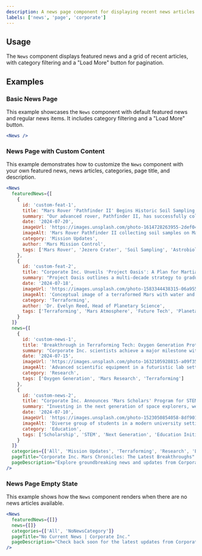 ```yaml
---
description: A news page component for displaying recent news articles and press releases.
labels: ['news', 'page', 'corporate']
---
```


## Usage

The `News` component displays featured news and a grid of recent articles, with category filtering and a "Load More" button for pagination.

## Examples

### Basic News Page

This example showcases the `News` component with default featured news and regular news items. It includes category filtering and a "Load More" button.

```jsx
<News />
```
### News Page with Custom Content
This example demonstrates how to customize the `News` component with your own featured news, news articles, categories, page title, and description.
```jsx
<News
  featuredNews={[
    {
      id: 'custom-feat-1',
      title: "Mars Rover 'Pathfinder II' Begins Historic Soil Sampling Mission",
      summary: "Our advanced rover, Pathfinder II, has successfully collected its first Martian soil samples from the Jezero Crater, a key step in searching for signs of ancient life and understanding the planet's geology.",
      date: '2024-07-20',
      imageUrl: 'https://images.unsplash.com/photo-1614728263955-2def04594100?ixlib=rb-4.0.3&ixid=M3wxMjA3fDB8MHxwaG90by1wYWdlfHx8fGVufDB8fHx8fA%3D%3D&auto=format&fit=crop&w=1600&q=80',
      imageAlt: 'Mars Rover Pathfinder II collecting soil samples on Mars',
      category: 'Mission Updates',
      author: 'Mars Mission Control',
      tags: ['Mars Rover', 'Jezero Crater', 'Soil Sampling', 'Astrobiology']
    },
    {
      id: 'custom-feat-2',
      title: "Corporate Inc. Unveils 'Project Oasis': A Plan for Martian Terraforming",
      summary: "Project Oasis outlines a multi-decade strategy to gradually transform Mars' atmosphere and surface, creating conditions more hospitable for human life and Earth-based ecosystems.",
      date: '2024-07-18',
      imageUrl: 'https://images.unsplash.com/photo-1583344438315-06a95550a0a2?ixlib=rb-4.0.3&ixid=M3wxMjA3fDB8MHxwaG90by1wYWdlfHx8fGVufDB8fHx8fA%3D%3D&auto=format&fit=crop&w=1600&q=80',
      imageAlt: 'Conceptual image of a terraformed Mars with water and greenery',
      category: 'Terraforming',
      author: 'Dr. Evelyn Reed, Head of Planetary Science',
      tags: ['Terraforming', 'Mars Atmosphere', 'Future Tech', 'Planetary Engineering']
    }
  ]}
  news={[
    {
      id: 'custom-news-1',
      title: 'Breakthrough in Terraforming Tech: Oxygen Generation Prototype Success',
      summary: "Corporate Inc. scientists achieve a major milestone with a prototype device that successfully extracts and stores breathable oxygen from Martian atmospheric CO2, using a novel electrolysis process.",
      date: '2024-07-15',
      imageUrl: 'https://images.unsplash.com/photo-1632105928815-a09f35398762?ixlib=rb-4.0.3&ixid=M3wxMjA3fDB8MHxwaG90by1wYWdlfHx8fGVufDB8fHx8fA%3D%3D&auto=format&fit=crop&w=1600&q=80',
      imageAlt: 'Advanced scientific equipment in a futuristic lab setting',
      category: 'Research',
      tags: ['Oxygen Generation', 'Mars Research', 'Terraforming']
    },
    {
      id: 'custom-news-2',
      title: "Corporate Inc. Announces 'Mars Scholars' Program for STEM Students",
      summary: "Investing in the next generation of space explorers, we're launching a global scholarship program for university students in STEM fields focused on space exploration and Martian colonization.",
      date: '2024-07-10',
      imageUrl: 'https://images.unsplash.com/photo-1523050854058-8df90110c9f1?ixlib=rb-4.0.3&ixid=M3wxMjA3fDB8MHxwaG90by1wYWdlfHx8fGVufDB8fHx8fA%3D%3D&auto=format&fit=crop&w=1600&q=80',
      imageAlt: 'Diverse group of students in a modern university setting',
      category: 'Education',
      tags: ['Scholarship', 'STEM', 'Next Generation', 'Education Initiative']
    }
  ]}
  categories={['All', 'Mission Updates', 'Terraforming', 'Research', 'Education']}
  pageTitle="Corporate Inc. Mars Chronicles: The Latest Breakthroughs"
  pageDescription="Explore groundbreaking news and updates from Corporate Inc. as we pave the way for humanity's future on Mars. Discover our latest missions, research, and technological advancements."
/>
```
### News Page Empty State
This example shows how the `News` component renders when there are no news articles available.
```jsx
<News
  featuredNews={[]}
  news={[]}
  categories={['All', 'NoNewsCategory']}
  pageTitle="No Current News | Corporate Inc."
  pageDescription="Check back soon for the latest updates from Corporate Inc.'s Mars missions."
/>